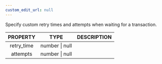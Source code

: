 ```yaml
---
custom_edit_url: null
---
```


<div>

</div>

Specify custom retry times and attempts when waiting for a transaction.

|PROPERTY|TYPE|DESCRIPTION|
|:---:|:---:|:---:|
|retry_time|number \| null||
|attempts|number \| null||

